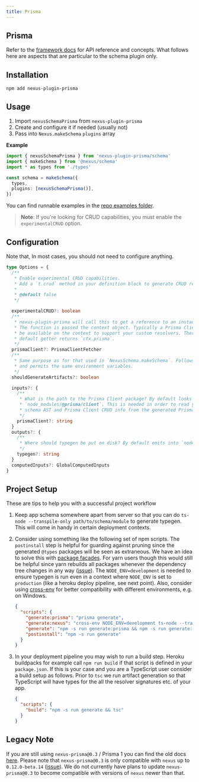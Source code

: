 ```yaml
---
title: Prisma
---
```


## Prisma

Refer to the [framework docs](/pluginss/prisma#runtime-integration-1) for API reference and concepts. What follows here are aspects that are particular to the schema plugin only.

## Installation

```bash-symbol
npm add nexus-plugin-prisma
```

## Usage

1. Import `nexusSchemaPrisma` from `nexus-plugin-prisma`
1. Create and configure it if needed (usually not)
1. Pass into `Nexus.makeSchema` `plugins` array

**Example**

```ts
import { nexusSchemaPrisma } from 'nexus-plugin-prisma/schema'
import { makeSchema } from '@nexus/schema'
import * as types from './types'

const schema = makeSchema({
  types,
  plugins: [nexusSchemaPrisma()],
})
```

You can find runnable examples in the [repo examples folder](https://github.com/graphql-nexus/nexus-schema-plugin-prisma/tree/master/examples).

> **Note**: If you're looking for CRUD capabilities, you must enable the `experimentalCRUD` option.

## Configuration

Note that, In most cases, you should not need to configure anything.

```ts
type Options = {
  /**
   * Enable experimental CRUD capabilities.
   * Add a `t.crud` method in your definition block to generate CRUD resolvers in your `Query` and `Mutation` GraphQL Object Type.
   *
   * @default false
   */

  experimentalCRUD?: boolean
  /**
   * nexus-plugin-prisma will call this to get a reference to an instance of the Prisma Client.
   * The function is passed the context object. Typically a Prisma Client instance will
   * be available on the context to support your custom resolvers. Therefore the
   * default getter returns `ctx.prisma`.
   */
  prismaClient?: PrismaClientFetcher
  /**
   * Same purpose as for that used in `NexusSchema.makeSchema`. Follows the same rules
   * and permits the same environment variables.
   */
  shouldGenerateArtifacts?: boolean

  inputs?: {
    /**
     * What is the path to the Prisma Client package? By default looks in
     * `node_modules/@prisma/client`. This is needed in order to read your Prisma
     * schema AST and Prisma Client CRUD info from the generated Prisma Client package.
     */
    prismaClient?: string
  }
  outputs?: {
    /**
     * Where should typegen be put on disk? By default emits into `node_modules/@types`.
     */
    typegen?: string
  }
  computedInputs?: GlobalComputedInputs
}
```

## Project Setup

These are tips to help you with a successful project workflow

1. Keep app schema somewhere apart from server so that you can do `ts-node --transpile-only path/to/schema/module` to generate typegen. This will come in handy in certain deployment contexts.

1. Consider using something like the following set of npm scripts. The
   `postinstall` step is helpful for guarding against pruning since the
   generated `@types` packages will be seen as extraneous. We have an idea to
   solve this with [package
   facades](https://github.com/prisma-labs/nexus/issues/253). For yarn users
   though this would still be helpful since yarn rebuilds all packages whenever
   the dependency tree changes in any way
   ([issue](https://github.com/yarnpkg/yarn/issues/4703)). The
   `NODE_ENV=development` is needed to ensure typegen is run even in a context where `NODE_ENV` is set to `production` (like a heroku deploy pipeline, see next point). Also, consider using [cross-env](https://github.com/kentcdodds/cross-env) for better compatibility with different environments, e.g. on Windows.

   ```json
   {
     "scripts": {
       "generate:prisma": "prisma generate",
       "generate:nexus": "cross-env NODE_ENV=development ts-node --transpile-only path/to/schema/module",
       "generate": "npm -s run generate:prisma && npm -s run generate:nexus",
       "postinstall": "npm -s run generate"
     }
   }
   ```

1. In your deployment pipeline you may wish to run a build step. Heroku buildpacks for example call `npm run build` if that script is defined in your `package.json`. If this is your case and you are a TypeScript user consider a build setup as follows. Prior to `tsc` we run artifact generation so that TypeScript will have types for the all the resolver signatures etc. of your app.

   ```json
   {
     "scripts": {
       "build": "npm -s run generate && tsc"
     }
   }
   ```

## Legacy Note

If you are still using `nexus-prisma@0.3` / Prisma 1 you can find the old docs [here](https://github.com/graphql-nexus/schema/blob/8cf2d6b3e22a9dec1f7c23f384bf33b7be5a25cc/docs/database-access-with-prisma.md). Please note that `nexus-prisma@0.3` is only compatible with `nexus` up to `0.12.0-beta.14` ([issue](https://github.com/graphql-nexus/nexus-prisma/issues/520)). We do not currently have plans to update `nexus-prisma@0.3` to become compatible with versions of `nexus` newer than that.
